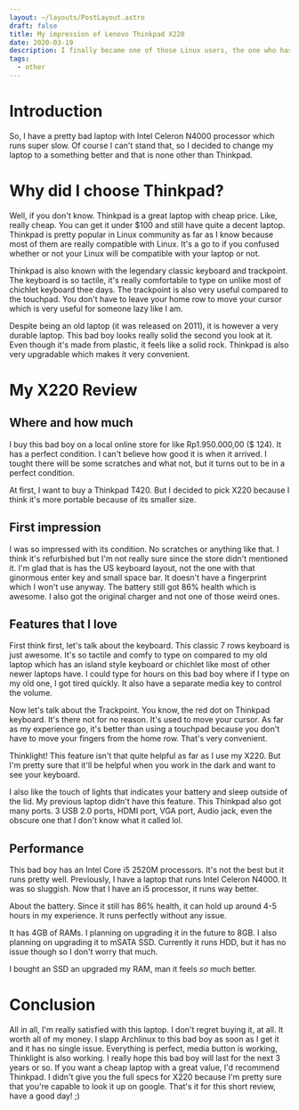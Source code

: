```yaml
---
layout: ~/layouts/PostLayout.astro
draft: false
title: My impression of Lenovo Thinkpad X220
date: 2020-03-19
description: I finally became one of those Linux users, the one who has an old Thinkpad with them.
tags:
  - other
---
```


# Introduction
So, I have a pretty bad laptop with Intel Celeron N4000 processor which runs super slow. Of course I can't stand that, so I decided to change my laptop to a something better and that is none other than Thinkpad.

# Why did I choose Thinkpad?

Well, if you don't know. Thinkpad is a great laptop with cheap price. Like, really cheap. You can get it under \$100 and still have quite a decent laptop. Thinkpad is pretty popular in Linux community as far as I know because most of them are really compatible with Linux. It's a go to if you confused whether or not your Linux will be compatible with your laptop or not.

Thinkpad is also known with the legendary classic keyboard and trackpoint. The keyboard is so tactile, it's really comfortable to type on unlike most of chichlet keyboard thee days. The trackpoint is also very useful compared to the touchpad. You don't have to leave your home row to move your cursor which is very useful for someone lazy like I am.

Despite being an old laptop (it was released on 2011), it is however a very durable laptop. This bad boy looks really solid the second you look at it. Even though it's made from plastic, it feels like a solid rock. Thinkpad is also very upgradable which makes it very convenient.

# My X220 Review

## Where and how much

I buy this bad boy on a local online store for like Rp1.950.000,00 (\$ 124). It has a perfect condition. I can't believe how good it is when it arrived. I tought there will be some scratches and what not, but it turns out to be in a perfect condition.

At first, I want to buy a Thinkpad T420. But I decided to pick X220 because I think it's more portable because of its smaller size.

## First impression

I was so impressed with its condition. No scratches or anything like that. I think it's refurbished but I'm not really sure since the store didn't mentioned it. I'm glad that is has the US keyboard layout, not the one with that ginormous enter key and small space bar. It doesn't have a fingerprint which I won't use anyway. The battery still got 86% health which is awesome. I also got the original charger and not one of those weird ones.

## Features that I love

First think first, let's talk about the keyboard. This classic 7 rows keyboard is just awesome. It's so tactile and comfy to type on compared to my old laptop which has an island style keyboard or chichlet like most of other newer laptops have. I could type for hours on this bad boy where if I type on my old one, I got tired quickly. It also have a separate media key to control the volume.

Now let's talk about the Trackpoint. You know, the red dot on Thinkpad keyboard. It's there not for no reason. It's used to move your cursor. As far as my experience go, it's better than using a touchpad because you don't have to move your fingers from the home row. That's very convenient.

Thinklight! This feature isn't that quite helpful as far as I use my X220. But I'm pretty sure that it'll be helpful when you work in the dark and want to see your keyboard.

I also like the touch of lights that indicates your battery and sleep outside of the lid. My previous laptop didn't have this feature. This Thinkpad also got many ports. 3 USB 2.0 ports, HDMI port, VGA port, Audio jack, even the obscure one that I don't know what it called lol.

## Performance

This bad boy has an Intel Core i5 2520M processors. It's not the best but it runs pretty well. Previously, I have a laptop that runs Intel Celeron N4000. It was so sluggish. Now that I have an i5 processor, it runs way better.

About the battery. Since it still has 86% health, it can hold up around 4-5 hours in my experience. It runs perfectly without any issue.

It has 4GB of RAMs. I planning on upgrading it in the future to 8GB. I also planning on upgrading it to mSATA SSD. Currently it runs HDD, but it has no issue though so I don't worry that much.

<script>
</script>

<Update date="2020-08-15">

I bought an SSD an upgraded my RAM, man it feels *so* much better.

</Update>

# Conclusion

All in all, I'm really satisfied with this laptop. I don't regret buying it, at all. It worth all of my money. I slapp Archlinux to this bad boy as soon as I get it and it has no single issue. Everything is perfect, media button is working, Thinklight is also working. I really hope this bad boy will last for the next 3 years or so. If you want a cheap laptop with a great value, I'd recommend Thinkpad. I didn't give you the full specs for X220 because I'm pretty sure that you're capable to look it up on google. That's it for this short review, have a good day! ;)
